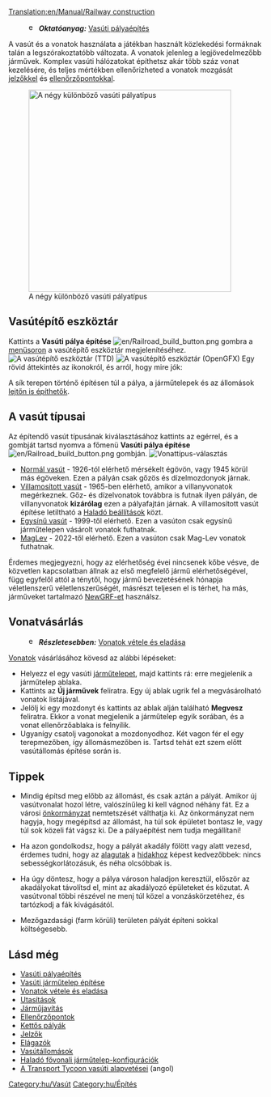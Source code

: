 [[Translation:en/Manual/Railway construction]]
{{hu/Tartalomjegyzék}}


:[[File:en/Searchtool.png|16px]] '''''Oktatóanyag:''''' [[hu/Manual/Vasúti pályaépítés|Vasúti pályaépítés]]
A vasút és a vonatok használata a játékban használt közlekedési formáknak talán a legszórakoztatóbb változata. A vonatok jelenleg a legjövedelmezőbb járművek. Komplex vasúti hálózatokat építhetsz akár több száz vonat kezelésére, és teljes mértékben ellenőrizheted a vonatok mozgását [[hu/Manual/Jelzők|jelzőkkel]] és [[hu/Manual/Ellenőrzőpontok|ellenőrzőpontokkal]].


[[File:en/4 Types of railway.png|thumb|none|400px|A négy különböző vasúti pályatípus]]

==Vasútépítő eszköztár==
Kattints a '''Vasúti pálya építése''' [[File:en/Railroad build button.png]] gombra a [[hu/Manual/Felhasználói felület#A menüsor|menüsoron]] a vasútépítő eszköztár megjelenítéséhez.
[[File:en/Railroad ConstructionTTD.png|none|frame|A vasútépítő eszköztár (TTD)]]
[[File:hu/Railroad ConstructionOGFX.png|none|frame|A vasútépítő eszköztár (OpenGFX)]]
Egy rövid áttekintés az ikonokról, és arról, hogy mire jók:
{{hu/Vasúti pályaépítő eszköztár áttekintés}}

A sík terepen történő építésen túl a pálya, a járműtelepek és az állomások [[hu/Archive/Manual/Settings/Építkezés lejtőkön|lejtőn is építhetők]].


==A vasút típusai==
Az építendő vasút típusának kiválasztásához kattints az egérrel, és a gombját tartsd nyomva a főmenü '''Vasúti pálya építése''' [[File:en/Railroad build button.png]] gombján.
[[File:hu/Openttd-rail1.png|none|frame|Vonattípus-választás]]
* [[hu/Manual/Base Set/Normál vasút|Normál vasút]] - 1926-tól elérhető mérsékelt égövön, vagy 1945 körül más égöveken.  Ezen a pályán csak gőzös és dízelmozdonyok járnak. 
* [[hu/Manual/Base Set/Villamosított vasút|Villamosított vasút]] - 1965-ben elérhető, amikor a villanyvonatok megérkeznek. Gőz- és dízelvonatok továbbra is futnak ilyen pályán, de villanyvonatok '''kizárólag''' ezen a pályafajtán járnak. A villamosított vasút építése letiltható a [[hu/Haladó beállítások|Haladó beállítások]] közt.
* [[hu/Manual/Base Set/Egysínű vasút|Egysínű vasút]] - 1999-től elérhető. Ezen a vasúton csak egysínű járműtelepen vásárolt vonatok futhatnak. 
* [[hu/Manual/Base Set/Maglev vasút|MagLev]] - 2022-től elérhető. Ezen a vasúton csak Mag-Lev vonatok futhatnak.

Érdemes megjegyezni, hogy az elérhetőség évei nincsenek kőbe vésve, de közvetlen kapcsolatban állnak az első megfelelő jármű elérhetőségével, függ egyfelől attól a ténytől, hogy jármű bevezetésének hónapja véletlenszerű véletlenszerűségét, másrészt teljesen el is térhet, ha más, járműveket tartalmazó [[hu/Manual/NewGRF|NewGRF-et]] használsz.

==Vonatvásárlás==
:[[File:en/Searchtool.png|16px]] '''''Részletesebben:''''' [[hu/Manual/Vonatok vétele és eladása|Vonatok vétele és eladása]]
[[hu/Manual/Vonatok|Vonatok]] vásárlásához kövesd az alábbi lépéseket:
*Helyezz el egy vasúti [[hu/Manual/Járműtelepek|járműtelepet]], majd kattints rá: erre megjelenik a  járműtelep ablaka. 
*Kattints az '''Új járművek''' feliratra. Egy új ablak ugrik fel a megvásárolható vonatok listájával. 
*Jelölj ki egy mozdonyt és kattints az ablak alján található '''Megvesz''' feliratra. Ekkor a vonat megjelenik a járműtelep egyik sorában, és a vonat ellenőrzőablaka is felnyílik.
*Ugyanígy csatolj vagonokat a mozdonyodhoz. Két vagon fér el egy terepmezőben, így állomásmezőben is. Tartsd tehát ezt szem előtt vasútállomás építése során is.

==Tippek==
* Mindig építsd meg előbb az állomást, és csak aztán a pályát. Amikor új vasútvonalat hozol létre, valószínűleg ki kell vágnod néhány fát. Ez a városi [[hu/Manual/Önkormányzat|önkormányzat]] nemtetszését válthatja ki. Az önkormányzat nem hagyja, hogy megépítsd az állomást, ha túl sok épületet bontasz le, vagy túl sok közeli fát vágsz ki. De a pályaépítést nem tudja megállítani!

* Ha azon gondolkodsz, hogy a pályát akadály fölött vagy alatt vezesd, érdemes tudni, hogy az [[hu/Manual/Alagutak|alagutak]] a [[hu/Manual/Hidak|hidakhoz]] képest kedvezőbbek: nincs sebességkorlátozásuk, és néha olcsóbbak is.

* Ha úgy döntesz, hogy a pálya városon haladjon keresztül, először az akadályokat távolítsd el, mint az akadályozó épületeket és közutat. A vasútvonal többi részével ne menj túl közel a vonzáskörzetéhez, és tartózkodj a fák kivágásától. 

* Mezőgazdasági (farm körüli) területen pályát építeni sokkal költségesebb.

==Lásd még==
*[[hu/Manual/Vasúti pályaépítés|Vasúti pályaépítés]]
*[[hu/Manual/Vasúti járműtelep építése|Vasúti járműtelep építése]]
*[[hu/Manual/Vonatok vétele és eladása|Vonatok vétele és eladása]]
*[[hu/Manual/Utasítások|Utasítások]]
*[[hu/Manual/Járművek javítása|Járműjavítás]]
*[[hu/Manual/Ellenőrzőpontok|Ellenőrzőpontok]]
*[[hu/Community/Irányonként dupla pálya|Kettős pályák]]
*[[hu/Manual/Jelzők|Jelzők]]
*[[hu/Community/Junctionary/Main Page|Elágazók]]
*[[hu/Manual/Vasútállomások|Vasútállomások]]
*[[hu/Manual/Vasúti járműtelep építése#Haladó fővonali járműtelepek|Haladó fővonali járműtelep-konfigurációk]]
*[http://www.transporttycoon.net A Transport Tycoon vasúti alapvetései] (angol)

[[Category:hu/Vasút]]
[[Category:hu/Építés]]
